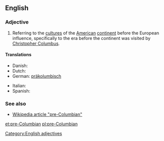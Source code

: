 ==English==

===Adjective===
{{en-adj|-|pos=[[pre-]][[Columbian]]}}

# Referring to the [[culture]]s of the [[American]] [[continent]] before the European influence, specifically to the era before the continent was visited by [[w:Christopher Columbus|Christopher Columbus]].

====Translations====
{{trans-top|before Christopher Columbus}}
* Danish: {{t|da|præ-columbiansk}}
* Dutch: {{t-|nl|precolumbiaans}}
* German: [[präkolumbisch]]
{{trans-mid}}
* Italian: {{t-|it|precolombiano}}
* Spanish: {{t-|es|precolombino}}
{{trans-bottom}}

===See also===
* [[w:pre-Columbian|Wikipedia article "pre-Columbian"]]

[[Category:English adjectives]]

[[et:pre-Columbian]]
[[pl:pre-Columbian]]